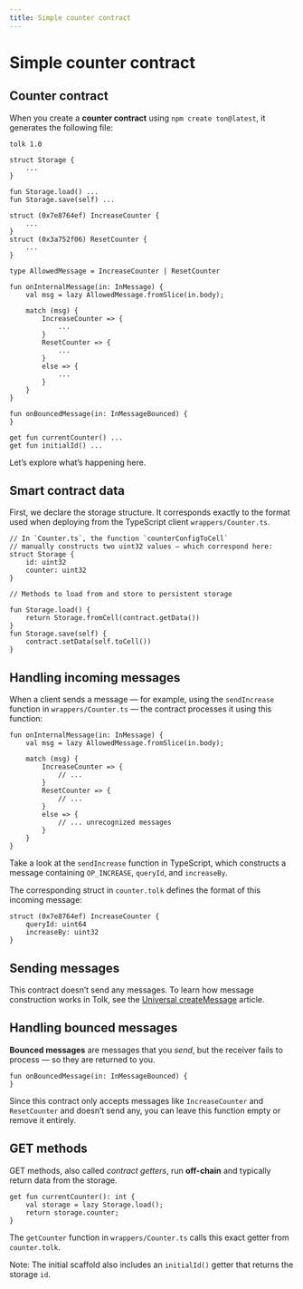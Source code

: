 ```yaml
---
title: Simple counter contract
---
```



# Simple counter contract

## Counter contract

When you create a **counter contract** using `npm create ton@latest`, it generates the following file:
```tolk title="counter.tolk"
tolk 1.0

struct Storage {
    ...
}

fun Storage.load() ...
fun Storage.save(self) ...

struct (0x7e8764ef) IncreaseCounter {
    ...
}
struct (0x3a752f06) ResetCounter {
    ...
}

type AllowedMessage = IncreaseCounter | ResetCounter

fun onInternalMessage(in: InMessage) {
    val msg = lazy AllowedMessage.fromSlice(in.body);

    match (msg) {
        IncreaseCounter => {
            ...
        }
        ResetCounter => {
            ...
        }
        else => {
            ...
        }
    }
}

fun onBouncedMessage(in: InMessageBounced) {
}

get fun currentCounter() ...
get fun initialId() ...
```

Let’s explore what’s happening here.

## Smart contract data

First, we declare the storage structure. It corresponds exactly to the format used when deploying from the TypeScript client `wrappers/Counter.ts`.
```tolk
// In `Counter.ts`, the function `counterConfigToCell`
// manually constructs two uint32 values — which correspond here:
struct Storage {
    id: uint32
    counter: uint32
}

// Methods to load from and store to persistent storage

fun Storage.load() {
    return Storage.fromCell(contract.getData())
}
fun Storage.save(self) {
    contract.setData(self.toCell())
}
```

## Handling incoming messages

When a client sends a message — for example, using the `sendIncrease` function in `wrappers/Counter.ts` — the contract processes it using this function:

```tolk
fun onInternalMessage(in: InMessage) {
    val msg = lazy AllowedMessage.fromSlice(in.body);

    match (msg) {
        IncreaseCounter => {
            // ...
        }
        ResetCounter => {
            // ...
        }
        else => {
            // ... unrecognized messages
        }
    }
}
```

Take a look at the `sendIncrease` function in TypeScript, which constructs a message containing `OP_INCREASE`, `queryId`, and `increaseBy`.

The corresponding struct in `counter.tolk` defines the format of this incoming message:

```tolk
struct (0x7e8764ef) IncreaseCounter {
    queryId: uint64
    increaseBy: uint32
}
```

## Sending messages

This contract doesn’t send any messages.
To learn how message construction works in Tolk, see the [Universal createMessage](/v3/documentation/smart-contracts/tolk/tolk-vs-func/create-message) article.

## Handling bounced messages

**Bounced messages** are messages that you _send_, but the receiver fails to process — so they are returned to you.

```tolk
fun onBouncedMessage(in: InMessageBounced) {
}
```

Since this contract only accepts messages like `IncreaseCounter` and `ResetCounter` and doesn’t send any, you can leave this function empty or remove it entirely.

## GET methods

GET methods, also called _contract getters_, run **off-chain** and typically return data from the storage.

```tolk
get fun currentCounter(): int {
    val storage = lazy Storage.load();
    return storage.counter;
}
```

The `getCounter` function in `wrappers/Counter.ts` calls this exact getter from `counter.tolk`.

Note: The initial scaffold also includes an `initialId()` getter that returns the storage `id`.

<Feedback />
